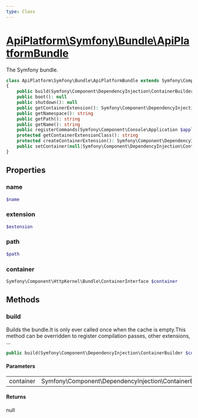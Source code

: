 ```yaml
---
type: Class
---
```


# [ApiPlatform\Symfony\Bundle\ApiPlatformBundle](/docs/v3.2/reference/Symfony/Bundle/ApiPlatformBundle)

The Symfony bundle.


```php
class ApiPlatform\Symfony\Bundle\ApiPlatformBundle extends Symfony\Component\HttpKernel\Bundle\Bundle implements Symfony\Component\DependencyInjection\ContainerAwareInterface, Symfony\Component\HttpKernel\Bundle\BundleInterface
{
    public build(Symfony\Component\DependencyInjection\ContainerBuilder $container): null
    public boot(): null
    public shutdown(): null
    public getContainerExtension(): Symfony\Component\DependencyInjection\Extension\ExtensionInterface
    public getNamespace(): string
    public getPath(): string
    public getName(): string
    public registerCommands(Symfony\Component\Console\Application $application): null
    protected getContainerExtensionClass(): string
    protected createContainerExtension(): Symfony\Component\DependencyInjection\Extension\ExtensionInterface
    public setContainer(null|Symfony\Component\DependencyInjection\ContainerInterface $container): null
}
```
## Properties
### name

```php
$name
```



### extension

```php
$extension
```



### path

```php
$path
```



### container

```php
Symfony\Component\HttpKernel\Bundle\ContainerInterface $container
```



## Methods

### build

Builds the bundle.It is only ever called once when the cache is empty.This method can be overridden to register compilation passes,
other extensions, ...

```php
public build(Symfony\Component\DependencyInjection\ContainerBuilder $container): null
```

#### Parameters

<table><tbody>
<tr><td>container</td><td>Symfony\Component\DependencyInjection\ContainerBuilder</td><td></td></tr>
</tbody>
</table>

#### Returns

null

